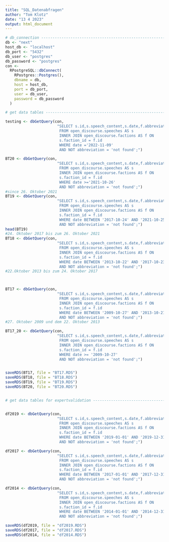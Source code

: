 ```yaml
---
title: "SQL_Datenabfragen"
author: "Tom Klotz"
date: "13 4 2023"
output: html_document
---
```




```r
# db_connection -----------------------------------------------------------
db <- "next"
host_db <- "localhost"
db_port <- "5432"
db_user <- "postgres"
db_password <- "postgres"
con <-
  RPostgreSQL::dbConnect(
    RPostgres::Postgres(),
    dbname = db,
    host = host_db,
    port = db_port,
    user = db_user,
    password = db_password
  )

# get data tables ---------------------------------------------------------

testing <- dbGetQuery(con,
                       "SELECT s.id,s.speech_content,s.date,f.abbreviation AS party
                        FROM open_discourse.speeches AS s
                        INNER JOIN open_discourse.factions AS f ON
                        s.faction_id = f.id
                        WHERE date ='2022-11-09' 
                        AND NOT abbreviation = 'not found';")

BT20 <- dbGetQuery(con,
                       "SELECT s.id,s.speech_content,s.date,f.abbreviation AS party
                        FROM open_discourse.speeches AS s
                        INNER JOIN open_discourse.factions AS f ON
                        s.faction_id = f.id
                        WHERE date >='2021-10-26' 
                        AND NOT abbreviation = 'not found';")
#since 26. Oktober 2021
BT19 <- dbGetQuery(con,
                       "SELECT s.id,s.speech_content,s.date,f.abbreviation AS party
                        FROM open_discourse.speeches AS s
                        INNER JOIN open_discourse.factions AS f ON
                        s.faction_id = f.id
                        WHERE date BETWEEN '2017-10-24' AND '2021-10-25'
                        AND NOT abbreviation = 'not found';")
head(BT19)
#24. Oktober 2017 bis zum 26. Oktober 2021
BT18 <- dbGetQuery(con,
                       "SELECT s.id,s.speech_content,s.date,f.abbreviation AS party
                        FROM open_discourse.speeches AS s
                        INNER JOIN open_discourse.factions AS f ON
                        s.faction_id = f.id
                        WHERE date BETWEEN '2013-10-22' AND '2017-10-23'
                        AND NOT abbreviation = 'not found';")
#22.Oktober 2013 bis zum 24. Oktober 2017



BT17 <- dbGetQuery(con,
                       "SELECT s.id,s.speech_content,s.date,f.abbreviation AS party
                        FROM open_discourse.speeches AS s
                        INNER JOIN open_discourse.factions AS f ON
                        s.faction_id = f.id
                        WHERE date BETWEEN '2009-10-27' AND '2013-10-21'
                        AND NOT abbreviation = 'not found';")
#27. Oktober 2009 und dem 22. Oktober 2013

BT17_20 <- dbGetQuery(con,
                       "SELECT s.id,s.speech_content,s.date,f.abbreviation AS party
                        FROM open_discourse.speeches AS s
                        INNER JOIN open_discourse.factions AS f ON
                        s.faction_id = f.id
                        WHERE date >= '2009-10-27' 
                        AND NOT abbreviation = 'not found';")


saveRDS(BT17, file = "BT17.RDS")
saveRDS(BT18, file = "BT18.RDS")
saveRDS(BT19, file = "BT19.RDS")
saveRDS(BT20, file = "BT20.RDS")


# get data tables for expertvalidation ---------------------------------------------------------


df2019 <- dbGetQuery(con,
                       "SELECT s.id,s.speech_content,s.date,f.abbreviation AS party
                        FROM open_discourse.speeches AS s
                        INNER JOIN open_discourse.factions AS f ON
                        s.faction_id = f.id
                        WHERE date BETWEEN '2019-01-01' AND '2019-12-31'
                        AND NOT abbreviation = 'not found';")

df2017 <- dbGetQuery(con,
                       "SELECT s.id,s.speech_content,s.date,f.abbreviation AS party
                        FROM open_discourse.speeches AS s
                        INNER JOIN open_discourse.factions AS f ON
                        s.faction_id = f.id
                        WHERE date BETWEEN '2017-01-01' AND '2017-12-31'
                        AND NOT abbreviation = 'not found';")

df2014 <- dbGetQuery(con,
                       "SELECT s.id,s.speech_content,s.date,f.abbreviation AS party
                        FROM open_discourse.speeches AS s
                        INNER JOIN open_discourse.factions AS f ON
                        s.faction_id = f.id
                        WHERE date BETWEEN '2014-01-01' AND '2014-12-31'
                        AND NOT abbreviation = 'not found';")

saveRDS(df2019, file = "df2019.RDS")
saveRDS(df2017, file = "df2017.RDS")
saveRDS(df2014, file = "df2014.RDS")

```



